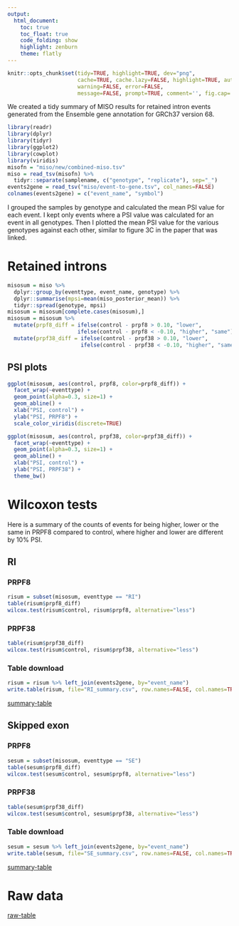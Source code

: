 ```yaml
---
output:
  html_document:
    toc: true
    toc_float: true
    code_folding: show
    highlight: zenburn
    theme: flatly
---
```


```r
knitr::opts_chunk$set(tidy=TRUE, highlight=TRUE, dev="png",
                      cache=TRUE, cache.lazy=FALSE, highlight=TRUE, autodep=TRUE,
                      warning=FALSE, error=FALSE,
                      message=FALSE, prompt=TRUE, comment='', fig.cap='')
```

We created a tidy summary of MISO results for retained intron events
generated from the Ensemble gene annotation for GRCh37 version 68.

```r
library(readr)
library(dplyr)
library(tidyr)
library(ggplot2)
library(cowplot)
library(viridis)
misofn = "miso/new/combined-miso.tsv"
miso = read_tsv(misofn) %>%
  tidyr::separate(samplename, c("genotype", "replicate"), sep="_")
events2gene = read_tsv("miso/event-to-gene.tsv", col_names=FALSE)
colnames(events2gene) = c("event_name", "symbol")
```

I grouped the samples by genotype and calculated the mean PSI value for
each event. I kept only events where a PSI value was calculated for an
event in all genotypes. Then I plotted the mean PSI value for the various
genotypes against each other, similar to figure 3C in the paper that was
linked.

# Retained introns

```r
misosum = miso %>%
  dplyr::group_by(eventtype, event_name, genotype) %>%
  dplyr::summarise(mpsi=mean(miso_posterior_mean)) %>%
  tidyr::spread(genotype, mpsi)
misosum = misosum[complete.cases(misosum),]
misosum = misosum %>%
  mutate(prpf8_diff = ifelse(control - prpf8 > 0.10, "lower",
                      ifelse(control - prpf8 < -0.10, "higher", "same"))) %>%
  mutate(prpf38_diff = ifelse(control - prpf38 > 0.10, "lower",
                       ifelse(control - prpf38 < -0.10, "higher", "same")))
```

## PSI plots
```r
ggplot(misosum, aes(control, prpf8, color=prpf8_diff)) +
  facet_wrap(~eventtype) +
  geom_point(alpha=0.3, size=1) +
  geom_abline() +
  xlab("PSI, control") +
  ylab("PSI, PRPF8") +
  scale_color_viridis(discrete=TRUE)
```

```r
ggplot(misosum, aes(control, prpf38, color=prpf38_diff)) +
  facet_wrap(~eventtype) +
  geom_point(alpha=0.3, size=1) +
  geom_abline() +
  xlab("PSI, control") +
  ylab("PSI, PRPF38") +
  theme_bw()
```

# Wilcoxon tests

Here is a summary of the counts of events for being higher, lower or the same
in PRPF8 compared to control, where higher and lower are different by 10% PSI.

## RI

### PRPF8

```r
risum = subset(misosum, eventtype == "RI")
table(risum$prpf8_diff)
wilcox.test(risum$control, risum$prpf8, alternative="less")
```

### PRPF38

```r
table(risum$prpf38_diff)
wilcox.test(risum$control, risum$prpf38, alternative="less")
```

### Table download
```r
risum = risum %>% left_join(events2gene, by="event_name")
write.table(risum, file="RI_summary.csv", row.names=FALSE, col.names=TRUE, quote=FALSE, sep=",")
```


[summary-table](RI_summary.csv)

## Skipped exon

### PRPF8
```r
sesum = subset(misosum, eventtype == "SE")
table(sesum$prpf8_diff)
wilcox.test(sesum$control, sesum$prpf8, alternative="less")
```

### PRPF38

```r
table(sesum$prpf38_diff)
wilcox.test(sesum$control, sesum$prpf38, alternative="less")
```

### Table download
```r
sesum = sesum %>% left_join(events2gene, by="event_name")
write.table(sesum, file="SE_summary.csv", row.names=FALSE, col.names=TRUE, quote=FALSE, sep=",")
```

[summary-table](SE_summary.csv)

# Raw data

[raw-table](miso/combined-miso.tsv.gz)
